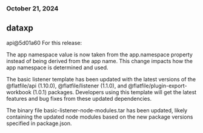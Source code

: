### October 21, 2024
## dataxp

api@5d01a60
For this release:

The app namespace value is now taken from the app.namespace property instead of being derived from the app name. This change impacts how the app namespace is determined and used.

The basic listener template has been updated with the latest versions of the @flatfile/api (1.10.0), @flatfile/listener (1.1.0), and @flatfile/plugin-export-workbook (1.0.1) packages. Developers using this template will get the latest features and bug fixes from these updated dependencies.

The binary file basic-listener-node-modules.tar has been updated, likely containing the updated node modules based on the new package versions specified in package.json.